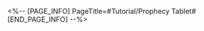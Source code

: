 <%-- [PAGE_INFO]
PageTitle=#Tutorial/Prophecy Tablet#
[END_PAGE_INFO] --%>
{{Tutorial
|sort      = 612501
|title     = Prophecy Tablet
|subtitle  = 
|type      = Adventure
|about     = 
|image1    = Tutorial Prophecy Tablet 1.png{{subst:void|<!--$UPLOAD:<<SpriteOutput/TutorialPic/TutorialPage_612501.png>-<Tutorial Prophecy Tablet 1.png>-<Tutorial Files>>-->}}
|text1     = The Prophecy Tablet is a creation of Oronyx. Solving the puzzle will {{Color|h|nobold=1|make the prophecy come true}}
|image2    = Tutorial Prophecy Tablet 2.png{{subst:void|<!--$UPLOAD:<<SpriteOutput/TutorialPic/TutorialPage_612502.png>-<Tutorial Prophecy Tablet 2.png>-<Tutorial Files>>-->}}
|text2     = Combine the fragments in the operation area to match the pattern on the left and align with the base image in the operation area. The {{Color|h|nobold=1|overlapping parts of the fragments will disappear}}, but if you overlay the fragments again, they will reappear
|image3    = Tutorial Prophecy Tablet 3.png{{subst:void|<!--$UPLOAD:<<SpriteOutput/TutorialPic/TutorialPage_612503.png>-<Tutorial Prophecy Tablet 3.png>-<Tutorial Files>>-->}}
|text3     = If the puzzle remains unsolved for a period of time, assistance from the Tablet itself can be sought. {{Color|h|nobold=1|({{tt|Tap|on mobile}}/{{tt|Press|on controller}}/{{tt|Click|on keyboard}}) the hint button, then ({{tt|tap|on mobile}}/{{tt|press|on controller}}/{{tt|click|on keyboard}}) any fragment again}} to view the hint
}}